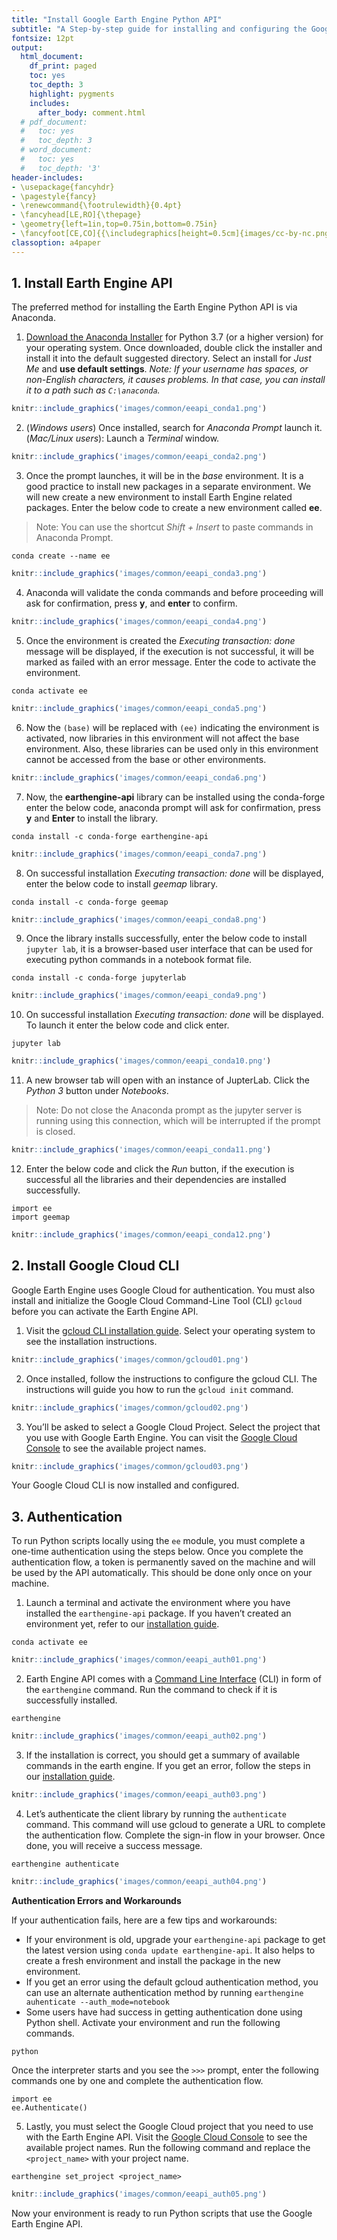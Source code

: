 ```yaml
---
title: "Install Google Earth Engine Python API"
subtitle: "A Step-by-step guide for installing and configuring the Google Earth Engine Python API"
fontsize: 12pt
output:
  html_document:
    df_print: paged
    toc: yes
    toc_depth: 3
    highlight: pygments
    includes:
      after_body: comment.html
  # pdf_document:
  #   toc: yes
  #   toc_depth: 3
  # word_document:
  #   toc: yes
  #   toc_depth: '3'
header-includes:
- \usepackage{fancyhdr}
- \pagestyle{fancy}
- \renewcommand{\footrulewidth}{0.4pt}
- \fancyhead[LE,RO]{\thepage}
- \geometry{left=1in,top=0.75in,bottom=0.75in}
- \fancyfoot[CE,CO]{{\includegraphics[height=0.5cm]{images/cc-by-nc.png}} Ujaval Gandhi http://www.spatialthoughts.com}
classoption: a4paper
---
```


## 1. Install Earth Engine API

The preferred method for installing the Earth Engine Python API is via Anaconda. 

1. [Download the Anaconda Installer](https://www.anaconda.com/products/individual) for Python 3.7 (or a higher version) for your operating system. Once downloaded, double click the installer and install it into the default suggested directory. Select an install for *Just Me* and **use default settings**. *Note: If your username has spaces, or non-English characters, it causes problems. In that case, you can install it to a path such as  `C:\anaconda`.*

```r
knitr::include_graphics('images/common/eeapi_conda1.png')
```

2. (*Windows users*) Once installed, search for *Anaconda Prompt* launch it. (*Mac/Linux users*): Launch a *Terminal* window.

```r
knitr::include_graphics('images/common/eeapi_conda2.png')
```

3. Once the prompt launches, it will be in the *base* environment. It is a good practice to install new packages in a separate environment. We will new create a new environment to install Earth Engine related packages. Enter the below code to create a new environment called **ee**. 

> Note: You can use the shortcut *Shift + Insert* to paste commands in Anaconda Prompt.

```
conda create --name ee
```

```r
knitr::include_graphics('images/common/eeapi_conda3.png')
```

4. Anaconda will validate the conda commands and before proceeding will ask for confirmation, press **y**, and **enter** to confirm. 

```r
knitr::include_graphics('images/common/eeapi_conda4.png')
```

5. Once the environment is created the *Executing transaction: done* message will be displayed, if the execution is not successful, it will be marked as failed with an error message. Enter the code to activate the environment.

```
conda activate ee
```

```r
knitr::include_graphics('images/common/eeapi_conda5.png')
```

6. Now the ```(base)``` will be replaced with ```(ee)``` indicating the environment is activated, now libraries in this environment will not affect the base environment. Also, these libraries can be used only in this environment cannot be accessed from the base or other environments. 

```r
knitr::include_graphics('images/common/eeapi_conda6.png')
```

7. Now, the **earthengine-api** library can be installed using the conda-forge enter the below code, anaconda prompt will ask for confirmation, press **y** and **Enter** to install the library.

```
conda install -c conda-forge earthengine-api
```


```r
knitr::include_graphics('images/common/eeapi_conda7.png')
```

8. On successful installation *Executing transaction: done* will be displayed, enter the below code to install *geemap* library. 

```
conda install -c conda-forge geemap
```

```r
knitr::include_graphics('images/common/eeapi_conda8.png')
```

9. Once the library installs successfully, enter the below code to install ```jupyter lab```, it is a browser-based user interface that can be used for executing python commands in a notebook format file. 

```
conda install -c conda-forge jupyterlab
```

```r
knitr::include_graphics('images/common/eeapi_conda9.png')
```

10. On successful installation *Executing transaction: done* will be displayed. To launch it enter the below code and click enter. 

```
jupyter lab
```

```r
knitr::include_graphics('images/common/eeapi_conda10.png')
```


11. A new browser tab will open with an instance of JupterLab. Click the *Python 3*  button under *Notebooks*.

> Note: Do not close the Anaconda prompt as the jupyter server is running using this connection, which will be interrupted if the prompt is closed.  

```r
knitr::include_graphics('images/common/eeapi_conda11.png')
```

12. Enter the below code and click the *Run* button, if the execution is successful all the libraries and their dependencies are installed successfully. 

```
import ee
import geemap
```   

```r
knitr::include_graphics('images/common/eeapi_conda12.png')
```

## 2. Install Google Cloud CLI

Google Earth Engine uses Google Cloud for authentication. You must also install and initialize the Google Cloud Command-Line Tool (CLI) `gcloud` before you can activate the Earth Engine API.

1. Visit the [gcloud CLI installation guide](https://cloud.google.com/sdk/docs/install). Select your operating system to see the installation instructions.

```r
knitr::include_graphics('images/common/gcloud01.png')
```

2. Once installed, follow the instructions to configure the gcloud CLI. The instructions will guide you how to run the `gcloud init` command.

```r
knitr::include_graphics('images/common/gcloud02.png')
```

3. You'll be asked to select a Google Cloud Project. Select the project that you use with Google Earth Engine. You can visit the  [Google Cloud Console](https://console.cloud.google.com/) to see the available project names.

```r
knitr::include_graphics('images/common/gcloud03.png')
```

Your Google Cloud CLI is now installed and configured.

## 3. Authentication

To run Python scripts locally using the `ee` module, you must complete a one-time authentication using the steps below. Once you complete the authentication flow, a token is permanently saved on the machine and will be used by the API automatically. This should be done only once on your machine.

1. Launch a terminal and activate the environment where you have installed the `earthengine-api` package. If you haven't created an environment yet, refer to our [installation guide](#install-earth-engine-api).

```
conda activate ee
```

```r
knitr::include_graphics('images/common/eeapi_auth01.png')
``` 


2. Earth Engine API comes with a [Command Line Interface](https://developers.google.com/earth-engine/guides/command_line) (CLI) in form of the `earthengine` command. Run the command to check if it is successfully installed.

```
earthengine
```

```r
knitr::include_graphics('images/common/eeapi_auth02.png')
```

3. If the installation is correct, you should get a summary of available commands in the earth engine. If you get an error, follow the steps in  our [installation guide](#introduction-to-the-python-api).

```r
knitr::include_graphics('images/common/eeapi_auth03.png')
```

4. Let’s authenticate the client library by running the `authenticate` command. This command will use gcloud to generate a URL to complete the authentication flow. Complete the sign-in flow in your browser. Once done, you will receive a success message.

```
earthengine authenticate
```

```r
knitr::include_graphics('images/common/eeapi_auth04.png')
```

**Authentication Errors and Workarounds**

If your authentication fails, here are a few tips and workarounds:

* If your environment is old, upgrade your `earthengine-api` package to get the latest version using `conda update earthengine-api`. It also helps to create a fresh environment and install the package in the new environment.
* If you get an error using the default gcloud authentication method, you can use an alternate authentication method by running `earthengine auhenticate --auth_mode=notebook`
* Some users have had success in getting authentication done using Python shell. Activate your environment and run the following commands.

```
python
```
Once the interpreter starts and you see the `>>>` prompt, enter the following commands one by one and complete the authentication flow.

```
import ee
ee.Authenticate()
```

5. Lastly, you must select the Google Cloud project that you need to use with the Earth Engine API. Visit the  [Google Cloud Console](https://console.cloud.google.com/) to see the available project names. Run the following command and replace the `<project_name>` with your project name.

```
earthengine set_project <project_name>
```

```r
knitr::include_graphics('images/common/eeapi_auth05.png')
```

Now your environment is ready to run Python scripts that use the Google Earth Engine API.